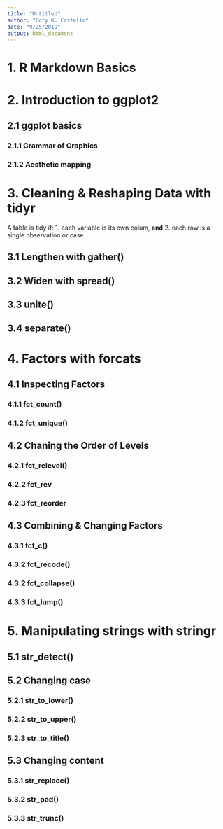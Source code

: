 ```yaml
---
title: "Untitled"
author: "Cory K. Costello"
date: "9/25/2019"
output: html_document
---
```


# 1. R Markdown Basics
# 2. Introduction to ggplot2
## 2.1 ggplot basics
### 2.1.1 Grammar of Graphics
### 2.1.2 Aesthetic mapping

# 3. Cleaning & Reshaping Data with tidyr

A table is tidy if:
1. each  variable is its own colum, **and**
2. each row is a single observation or case

## 3.1 Lengthen with gather()

## 3.2 Widen with spread()

## 3.3 unite()

## 3.4 separate()

# 4. Factors with forcats

## 4.1 Inspecting Factors
### 4.1.1 fct_count()
### 4.1.2 fct_unique() 

## 4.2 Chaning the Order of Levels
### 4.2.1 fct_relevel()
### 4.2.2 fct_rev
### 4.2.3 fct_reorder 

## 4.3 Combining & Changing Factors
### 4.3.1 fct_c()
### 4.3.2 fct_recode()
### 4.3.2 fct_collapse()
### 4.3.3 fct_lump()

# 5. Manipulating strings with stringr
## 5.1 str_detect()

## 5.2 Changing case
### 5.2.1 str_to_lower()
### 5.2.2 str_to_upper()
### 5.2.3 str_to_title()

## 5.3 Changing content
### 5.3.1 str_replace()
### 5.3.2 str_pad()
### 5.3.3 str_trunc()